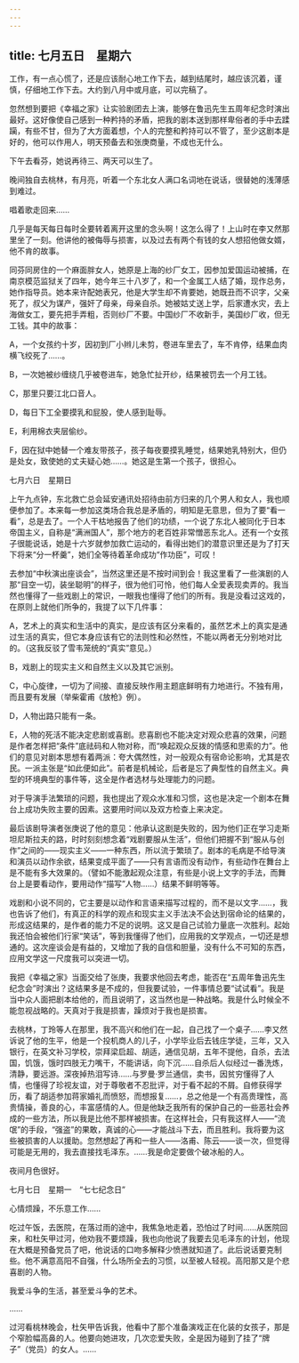 ```yaml
---
---
---
```

title: 七月五日　星期六
---




工作，有一点心慌了，还是应该耐心地工作下去，越到结尾时，越应该沉着，谨慎，仔细地工作下去。大约到八月中或月底，可以完稿了。

忽然想到要把《幸福之家》让实验剧团去上演，能够在鲁迅先生五周年纪念时演出最好。这好像使自己感到一种矜持的矛盾，把我的剧本送到那样卑俗者的手中去蹂躏，有些不甘，但为了大方面着想，个人的完整和矜持可以不管了，至少这剧本是好的，他可以作用人，明天预备去和张庚商量，不成也无什么。

下午去看芬，她说再待三、两天可以生了。

晚间独自去桃林，有月亮，听着一个东北女人满口名词地在说话，很替她的浅薄感到难过。

唱着歌走回来……

几乎是每天每日每时全要转着离开这里的念头啊！这怎么得了！上山时在李又然那里坐了一刻。他讲他的被侮辱与损害，以及过去有两个有钱的女人想招他做女婿，他不肯的故事。

同芬同房住的一个麻面胖女人，她原是上海的纱厂女工，因参加爱国运动被捕，在南京模范监狱关了四年，她今年三十八岁了，和一个金属工人结了婚，现作总务，她作指导员。她本来许配她表兄，他是大学生却不肯要她，她既丑而不识字，父亲死了，叔父为谋产，强奸了母亲，母亲自杀。她被姑丈送上学，后家遭水灾，去上海做女工，要先把手弄粗，否则纱厂不要。中国纱厂不收新手，美国纱厂收，但无工钱。其中的故事：

A，一个女孩约十岁，因初到厂小辫儿未剪，卷进车里去了，车不肯停，结果血肉横飞绞死了……。

B，一次她被纱缠绕几乎被卷进车，她急忙扯开纱，结果被罚去一个月工钱。

C，那里只要江北口音人。

D，每日下工全要摸乳和屁股，使人感到耻辱。

E，利用棉衣夹层偷纱。

F，因在狱中她替一个难友带孩子，孩子每夜要摸乳睡觉，结果她乳特别大，但仍是处女，致使她的丈夫疑心她……。她这是生第一个孩子，很担心。





七月六日　星期日


上午九点钟，东北救亡总会延安通讯处招待由前方归来的几个男人和女人，我也顺便参加了。本来每一参加这类场合我总是矛盾的，明知是无意思，但为了要“看一看”，总是去了。一个人干枯地报告了他们的功绩，一个说了东北人被同化于日本帝国主义，自称是“满洲国人”，那个地方的老百姓非常憎恶东北人。还有一个女孩子很能说话，她是十六岁就参加救亡运动的，看得出她们的潜意识里还是为了打天下将来“分一杯羹”，她们全等待着革命成功“作功臣”，可叹！

去参加“中秋演出座谈会”，当然这里还是不按时间到会！我这里看了一些演剧的人那“目空一切，装坐聪明”的样子，很为他们可怜，他们每人全爱表现卖弄的。我当然也懂得了一些戏剧上的常识，一眼我也懂得了他们的所有。我是没看过这戏的，在原则上就他们所争的，我提了以下几件事：

A，艺术上的真实和生活中的真实，是应该有区分来看的，虽然艺术上的真实是通过生活的真实，但它本身应该有它的法则性和必然性，不能以两者无分别地对比的。（这我反驳了雪韦笼统的“真实”意见。）

B，戏剧上的现实主义和自然主义以及其它派别。

C，中心旋律，一切为了间接、直接反映作用主题底鲜明有力地进行。不独有用，而且要有发展（举柴霍甫《放枪》例）。

D，人物出路只能有一条。

E，人物的死活不能决定悲剧或喜剧。悲喜剧也不能决定对观众悲喜的效果，问题是作者怎样把“条件”底祛码和人物对称，而“唤起观众反拨的情感和思索的力”。他们的意见对剧本思想有着两派：夸大偶然性，对一般观众有宿命论影响，尤其是农民。一派主张是“如此便如此”。前者是机械论，后者是忘了典型性的自然主义。典型的环境典型的事件等，这全是作者选材与处理能力的问题。

对于导演手法繁琐的问题，我也提出了观众水准和习惯，这也是决定一个剧本在舞台上成功失败主要的因素。这要用时间以及双方检查上来决定。

最后该剧导演者张庚说了他的意见：他承认这剧是失败的，因为他们正在学习走斯坦尼斯拉夫的路，时时刻刻想念着“戏剧要服从生活”，但他们把握不到“服从与创作”之间的——现实主义——一种东西，所以流于繁琐了。剧本的毛病是不给导演和演员以动作余欲，结果变成平面了——只有言语而没有动作，有些动作在舞台上是不能有多大效果的。（譬如不能激起观众注意，有些是小说上文字的手法，而舞台上是要看动作，要用动作“描写”人物……）结果不鲜明等等。

戏剧和小说不同的，它主要是以动作和言语来描写过程的，而不是以文字……，我也告诉了他们，有真正的科学的观点和现实主义手法决不会达到宿命论的结果的，形成这结果的，是作者的能力不足的说明。这又是自己试验力量底一次胜利。起始我还怕会被他们行家“笑话”，等到我懂得了他们，应用我的文学观点，一切还是想通的。这次座谈会是有益的，又增加了我的自信和胆量，没有什么不可知的东西，应用文学这一尺度我可以突进一切。

我把《幸福之家》当面交给了张庚，我要求他回去考虑，能否在“五周年鲁迅先生纪念会”时演出？这结果多是不成的，但我要试验，一件事情总要“试试看”。我是当中众人面把剧本给他的，而且说明了，这当然也是一种战略。我是什么时候全不能忽视战略的。天真对于我是损害，躁烦对于我也是损害。

去桃林，丁玲等人在那里，我不高兴和他们在一起，自己找了一个桌子……李又然诉说了他的生平，他是一个投机商人的儿子，小学毕业后去钱庄学徒，三年，又入银行，在英文补习学校，崇拜梁启超、胡适，通信见胡，五年不提他，自杀，去法国，饥饿，饿时四肢无力嘴干，不能讲话，向下沉……自杀后人似经过一番洗炼，清静，要远游。深夜掉热泪写诗……与罗曼·罗兰通信，卖书，因贫穷懂得了人情，也懂得了珍视友谊，对于尊敬者不忍批评，对于看不起的不屑。自修获得学历，看了胡适参加蒋家婚礼而愤怒，而想报复……，总之他是一个有高贵理性，高贵情操，善良的心，丰富感情的人。但是他缺乏我所有的保护自己的一些恶社会养成的一些方法，所以我是比他不那样被损害。在这样社会，只有我这样人——“流氓”的手段，“强盗”的果敢，真诚的心——才能战斗下去，而且胜利。我将要为这些被损害的人以援助。忽然想起了再和一些人——洛甫、陈云——谈一次，但觉得可能是无用的，我去直接找毛泽东。……我是命定要做个破冰船的人。

夜间月色很好。





七月七日　星期一　“七七纪念日”


心情烦躁，不乐意工作……

吃过午饭，去医院，在落过雨的途中，我焦急地走着，恐怕过了时间……从医院回来，和杜矢甲过河，他劝我不要烦躁，我也向他说了我要去见毛泽东的计划，他现在大概是预备党员了吧，他说话的口吻多解释少愤懑就知道了。此后说话要克制些。他不满意高阳不自强，什么场所全去的习惯，以至被人轻视。高阳那又是个悲喜剧的人物。

我爱斗争的生活，甚至爱斗争的艺术。

……

过河看桃林晚会，杜矢甲告诉我，他看中了那个准备演戏正在化装的女孩子，那是个窄脸幅高鼻的人。他要向她进攻，几次恋爱失败，全是因为碰到了挂了“牌子”（党员）的女人。……